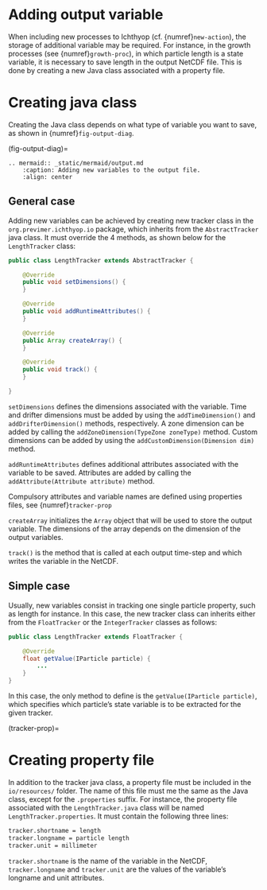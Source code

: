 # Adding output variable {#sec-new-tracker}

When including new processes to Ichthyop (cf. {numref}`new-action`), the storage of additional variable may be required.
For instance, in the growth processes  (see {numref}`growth-proc`), in which particle length is a state variable, it is necessary to
save length in the output NetCDF file. This is done by creating a new Java class associated with
a property file.

# Creating java class

Creating the Java class depends on what type of variable you want to save, as shown
in {numref}`fig-output-diag`.

(fig-output-diag)=

```eval-rst
.. mermaid:: _static/mermaid/output.md
    :caption: Adding new variables to the output file.
    :align: center
```

## General case

Adding new variables can be achieved by creating new tracker class in the `org.previmer.ichthyop.io` package, which inherits
from the `AbstractTracker` java class. It must override the 4 methods, as shown below for the `LengthTracker` class:

```java
public class LengthTracker extends AbstractTracker {

    @Override
    public void setDimensions() {
    }

    @Override
    public void addRuntimeAttributes() {
    }

    @Override
    public Array createArray() {
    }

    @Override
    public void track() {
    }

}
```

`setDimensions` defines the dimensions associated with the variable. Time and drifter dimensions must be added by
using the `addTimeDimension()` and `addDrifterDimension()` methods, respectively. A zone dimension can be added by
calling the `addZoneDimension(TypeZone zoneType)` method. Custom dimensions can be added by using the
`addCustomDimension(Dimension dim)` method.

`addRuntimeAttributes` defines additional attributes associated with the variable to be saved. Attributes are
added by calling the `addAttribute(Attribute attribute)` method.

:::{.callout-note}
Compulsory attributes and variable names
are defined using properties files, see {numref}`tracker-prop`
:::

`createArray` initializes the `Array` object that will be used to store the output variable.
The dimensions of the array depends on the dimension of the output variables.

`track()` is the method that is called at each output time-step and which writes the variable in the NetCDF.

## Simple case

Usually, new variables consist in tracking one single particle property, such as length for instance. In this case, the new
tracker class can inherits either from the `FloatTracker` or the `IntegerTracker` classes as follows:

```java
public class LengthTracker extends FloatTracker {

    @Override
    float getValue(IParticle particle) {
        ...
    }
}
```

In this case, the only method to define is the `getValue(IParticle particle)`, which specifies which particle's
state variable is to be extracted for the given tracker.

(tracker-prop)=

# Creating property file

In addition to the tracker java class, a property file must be included in the `io/resources/` folder. The name of this
file must me the same as the Java class, except for the `.properties` suffix. For instance, the property file associated
with the `LengthTracker.java` class will be named `LengthTracker.properties`. It must contain the following three lines:

```bash
tracker.shortname = length
tracker.longname = particle length
tracker.unit = millimeter
```

`tracker.shortname` is the name of the variable in the NetCDF, `tracker.longname` and `tracker.unit` are the values of the
variable's longname and unit attributes.

